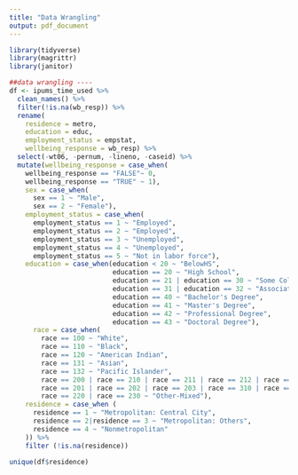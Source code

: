 ```yaml
---
title: "Data Wrangling"
output: pdf_document
---
```


```r
library(tidyverse)
library(magrittr)
library(janitor)
```

```r
##data wrangling ----
df <- ipums_time_used %>% 
  clean_names() %>%
  filter(!is.na(wb_resp)) %>%
  rename(
    residence = metro, 
    education = educ, 
    employment_status = empstat,
    wellbeing_response = wb_resp) %>% 
  select(-wt06, -pernum, -lineno, -caseid) %>%
  mutate(wellbeing_response = case_when(
    wellbeing_response == "FALSE"~ 0, 
    wellbeing_response == "TRUE" ~ 1),
    sex = case_when(
      sex == 1 ~ "Male",
      sex == 2 ~ "Female"),
    employment_status = case_when(
      employment_status == 1 ~ "Employed",
      employment_status == 2 ~ "Employed", 
      employment_status == 3 ~ "Unemployed",
      employment_status == 4 ~ "Unemployed",
      employment_status == 5 ~ "Not in labor force"),
    education = case_when(education < 20 ~ "BelowHS",
                          education == 20 ~ "High School",
                          education == 21 | education == 30 ~ "Some College",
                          education == 31 | education == 32 ~ "Associate Degree",
                          education == 40 ~ "Bachelor's Degree",
                          education == 41 ~ "Master's Degree",
                          education == 42 ~ "Professional Degree",
                          education == 43 ~ "Doctoral Degree"), 
      race = case_when(
        race == 100 ~ "White",
        race == 110 ~ "Black",
        race == 120 ~ "American Indian",
        race == 131 ~ "Asian",
        race == 132 ~ "Pacific Islander", 
        race == 200 | race == 210 | race == 211 | race == 212 | race == 300 | race == 400 ~ "Black-Mixed", 
        race == 201 | race == 202 | race == 203 | race == 310 | race == 320 ~ "White-Mixed",
        race == 220 | race == 230 ~ "Other-Mixed"), 
    residence = case_when (
      residence == 1 ~ "Metropolitan: Central City",
      residence == 2|residence == 3 ~ "Metropolitan: Others", 
      residence == 4 ~ "Nonmetropolitan"
    )) %>% 
    filter (!is.na(residence))

```

```r
unique(df$residence)
```

